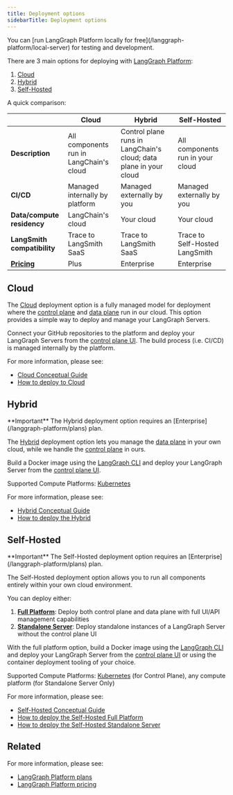```yaml
---
title: Deployment options
sidebarTitle: Deployment options
---
```


<Tip>
You can [run LangGraph Platform locally for free](/langgraph-platform/local-server) for testing and development.
</Tip>

There are 3 main options for deploying with [LangGraph Platform](/langgraph-platform/index):

1. [Cloud](#cloud)
2. [Hybrid](#hybrid)
3. [Self-Hosted](#self-hosted)

A quick comparison:

|                      | **Cloud** | **Hybrid** | **Self-Hosted** |
|----------------------|----------------|-------------|-----------------|
| **Description** | All components run in LangChain's cloud | Control plane runs in LangChain's cloud; data plane in your cloud | All components run in your cloud |
| **CI/CD** | Managed internally by platform | Managed externally by you | Managed externally by you |
| **Data/compute residency** | LangChain's cloud | Your cloud | Your cloud |
| **LangSmith compatibility** | Trace to LangSmith SaaS | Trace to LangSmith SaaS | Trace to Self-Hosted LangSmith |
| **[Pricing](https://www.langchain.com/pricing-langgraph-platform)** | Plus | Enterprise | Enterprise |

## Cloud

The [Cloud](/langgraph-platform/cloud) deployment option is a fully managed model for deployment where the [control plane](/langgraph-platform/control-plane) and [data plane](/langgraph-platform/data-plane) run in our cloud. This option provides a simple way to deploy and manage your LangGraph Servers.

Connect your GitHub repositories to the platform and deploy your LangGraph Servers from the [control plane UI](/langgraph-platform/control-plane#control-plane-ui). The build process (i.e. CI/CD) is managed internally by the platform.

For more information, please see:

* [Cloud Conceptual Guide](/langgraph-platform/cloud)
* [How to deploy to Cloud](/langgraph-platform/deploy-to-cloud)

## Hybrid

<Info>
**Important**
The Hybrid deployment option requires an [Enterprise](/langgraph-platform/plans) plan.
</Info>

The [Hybrid](/langgraph-platform/hybrid) deployment option lets you manage the [data plane](/langgraph-platform/data-plane) in your own cloud, while we handle the [control plane](/langgraph-platform/control-plane) in ours.

Build a Docker image using the [LangGraph CLI](/langgraph-platform/langgraph-cli) and deploy your LangGraph Server from the [control plane UI](/langgraph-platform/control-plane#control-plane-ui).

Supported Compute Platforms: [Kubernetes](https://kubernetes.io/)

For more information, please see:

* [Hybrid Conceptual Guide](/langgraph-platform/hybrid)
* [How to deploy the Hybrid](/langgraph-platform/deploy-hybrid)

## Self-Hosted

<Info>
**Important**
The Self-Hosted deployment option requires an [Enterprise](/langgraph-platform/plans) plan.
</Info>

The Self-Hosted deployment option allows you to run all components entirely within your own cloud environment.

You can deploy either:

1. **[Full Platform](/langgraph-platform/self-hosted#full-platform)**: Deploy both control plane and data plane with full UI/API management capabilities
2. **[Standalone Server](/langgraph-platform/self-hosted#standalone-server)**: Deploy standalone instances of a LangGraph Server without the control plane UI

With the full platform option, build a Docker image using the [LangGraph CLI](/langgraph-platform/langgraph-cli) and deploy your LangGraph Server from the [control plane UI](/langgraph-platform/control-plane#control-plane-ui) or using the container deployment tooling of your choice.

Supported Compute Platforms: [Kubernetes](https://kubernetes.io/) (for Control Plane), any compute platform (for Standalone Server Only)

For more information, please see:

* [Self-Hosted Conceptual Guide](/langgraph-platform/self-hosted)
* [How to deploy the Self-Hosted Full Platform](/langgraph-platform/deploy-self-hosted-full-platform)
* [How to deploy the Self-Hosted Standalone Server](/langgraph-platform/deploy-standalone-server)

## Related

For more information, please see:

* [LangGraph Platform plans](/langgraph-platform/plans)
* [LangGraph Platform pricing](https://www.langchain.com/langgraph-platform-pricing)
